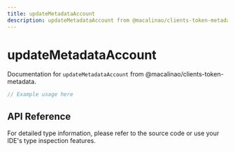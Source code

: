 ```yaml
---
title: updateMetadataAccount
description: updateMetadataAccount from @macalinao/clients-token-metadata
---
```


# updateMetadataAccount

Documentation for `updateMetadataAccount` from @macalinao/clients-token-metadata.

```typescript
// Example usage here
```

## API Reference

For detailed type information, please refer to the source code or use your IDE's type inspection features.
